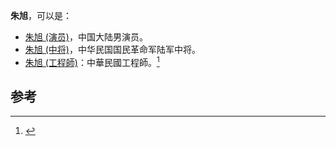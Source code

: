 '''朱旭'''，可以是：

* [[朱旭_(演员)|朱旭 (演员)]]，中国大陆男演员。
* [[朱旭_(中将)|朱旭 (中将)]]，中华民国国民革命军陆军中将。
* [[朱旭_(工程師)|朱旭 (工程師)]]：中華民國工程師。<ref>{{Cite web |url=http://www.ciche.org.tw/wordpress/?p=2044 |title=存档副本 |access-date=2021-11-15 |archive-date=2021-11-15 |archive-url=https://web.archive.org/web/20211115091426/http://www.ciche.org.tw/wordpress/?p=2044 |dead-url=no }}</ref>

==参考==
{{refs}}

{{disambig|Cat=二字朱姓人名消歧义|xu}}